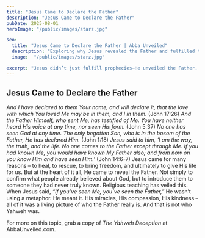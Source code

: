 ```yaml
---
title: "Jesus Came to Declare the Father"
description: "Jesus Came to Declare the Father"
pubDate: 2025-08-01
heroImage: "/public/images/starz.jpg"

seo:
  title: "Jesus Came to Declare the Father | Abba Unveiled"
  description: "Exploring why Jesus revealed the Father and fulfilled the law and the prophets."
  image:  "/public/images/starz.jpg"

excerpt: "Jesus didn’t just fulfill prophecies—He unveiled the Father. Here’s why that distinction matters."
---
```


## Jesus Came to Declare the Father

*And I have declared to them Your name, and will declare it, that the love with which You loved Me may be in them, and I in them.* (John 17:26)
*And the Father Himself, who sent Me, has testified of Me. You have neither heard His voice at any time, nor seen His form.* (John 5:37)
*No one has seen God at any time. The only begotten Son, who is in the bosom of the Father, He has declared Him.* (John 1:18)
*Jesus said to him, ‘I am the way, the truth, and the life. No one comes to the Father except through Me. If you had known Me, you would have known My Father also; and from now on you know Him and have seen Him.’* (John 14:6-7) 
Jesus came for many reasons – to heal, to rescue, to bring freedom, and ultimately to give His life for us. But at the heart of it all, He came to reveal the Father. Not simply to confirm what people already believed about God, but to introduce them to someone they had never truly known. Religious teaching has veiled this.
When Jesus said, *“If you’ve seen Me, you’ve seen the Father,”* He wasn’t using a metaphor. He meant it. His miracles, His compassion, His kindness – all of it was a living picture of who the Father really is. And that is not who Yahweh was. 

For more on this topic, grab a copy of *The Yahweh Deception* at AbbaUnveiled.com.